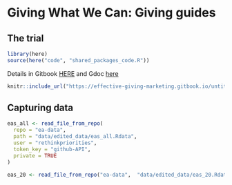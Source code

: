 # Giving What We Can: Giving guides {#gwwc_gg}

## The trial


```r
library(here)
source(here("code", "shared_packages_code.R"))
```


Details in Gitbook [HERE](https://effective-giving-marketing.gitbook.io/untitled/partner-organizations-and-trials/gwwc/giving-guides-+) and Gdoc [here](https://docs.google.com/document/d/1FfrXhD1YAIjrATy9PR6ScP20NMQa82sd80YvMb62iUQ/edit)

```r

knitr::include_url("https://effective-giving-marketing.gitbook.io/untitled/partner-organizations-and-trials/gwwc/giving-guides-+s")

```

## Capturing data   

```r

eas_all <- read_file_from_repo(
  repo = "ea-data",
  path = "data/edited_data/eas_all.Rdata",
  user = "rethinkpriorities",
  token_key = "github-API",
  private = TRUE
)

eas_20 <- read_file_from_repo("ea-data",  "data/edited_data/eas_20.Rdata", "github-API", private = TRUE )

```






            
